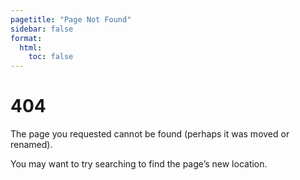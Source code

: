```yaml
---
pagetitle: "Page Not Found"
sidebar: false
format:
  html:
    toc: false
---
```


# 404

The page you requested cannot be found (perhaps it was moved or renamed).

You may want to try searching to find the page's new location.